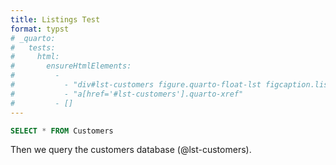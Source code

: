 ```yaml
---
title: Listings Test
format: typst
# _quarto:
#   tests:
#     html:
#       ensureHtmlElements:
#         - 
#           - "div#lst-customers figure.quarto-float-lst figcaption.listing"
#           - "a[href='#lst-customers'].quarto-xref"
#         - []
---
```


```{#lst-customers .sql lst-cap="Customers Query"}
SELECT * FROM Customers
```

Then we query the customers database (@lst-customers).